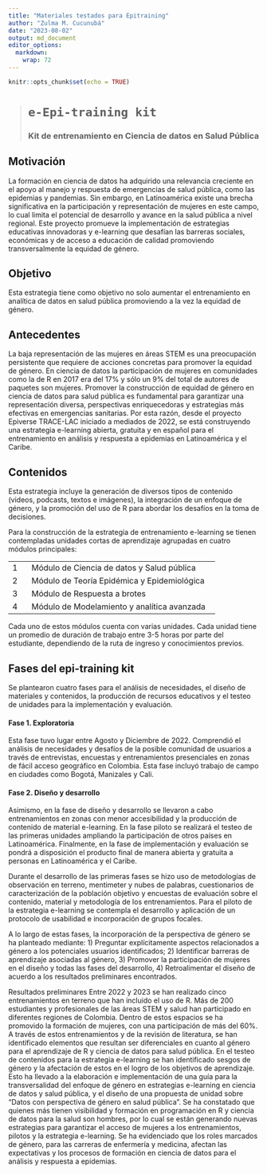 ```yaml
---
title: "Materiales testados para Epitraining"
author: "Zulma M. Cucunubá"
date: "2023-08-02"
output: md_document
editor_options: 
  markdown: 
    wrap: 72
---
```


```r
knitr::opts_chunk$set(echo = TRUE)
```

> # `e-Epi-training kit`
>
> ### **Kit de entrenamiento en Ciencia de datos en Salud Pública**

## **Motivación**

La formación en ciencia de datos ha adquirido una relevancia creciente
en el apoyo al manejo y respuesta de emergencias de salud pública, como
las epidemias y pandemias. Sin embargo, en Latinoamérica existe una
brecha significativa en la participación y representación de mujeres en
este campo, lo cual limita el potencial de desarrollo y avance en la
salud pública a nivel regional. Este proyecto promueve la implementación
de estrategias educativas innovadoras y e-learning que desafían las
barreras sociales, económicas y de acceso a educación de calidad
promoviendo transversalmente la equidad de género.

## **Objetivo**

Esta estrategia tiene como objetivo no solo aumentar el entrenamiento en
analítica de datos en salud pública promoviendo a la vez la equidad de
género.

## **Antecedentes**

La baja representación de las mujeres en áreas STEM es una preocupación
persistente que requiere de acciones concretas para promover la equidad
de género. En ciencia de datos la participación de mujeres en
comunidades como la de R en 2017 era del 17% y sólo un 9% del total de
autores de paquetes son mujeres. Promover la construcción de equidad de
género en ciencia de datos para salud pública es fundamental para
garantizar una representación diversa, perspectivas enriquecedoras y
estrategias más efectivas en emergencias sanitarias. Por esta razón,
desde el proyecto Epiverse TRACE-LAC iniciado a mediados de 2022, se
está construyendo una estrategia e-learning abierta, gratuita y en
español para el entrenamiento en análisis y respuesta a epidemias en
Latinoamérica y el Caribe.

## **Contenidos**

Esta estrategia incluye la generación de diversos tipos de contenido
(videos, podcasts, textos e imágenes), la integración de un enfoque de
género, y la promoción del uso de R para abordar los desafíos en la toma
de decisiones.

Para la construcción de la estrategia de entrenamiento e-learning se
tienen contempladas unidades cortas de aprendizaje agrupadas en cuatro
módulos principales:

+------+---------------------------------------------------------------+
| | 1  | Módulo de Ciencia de datos y Salud pública                    |
+------+---------------------------------------------------------------+
| | 2  | Módulo de Teoría Epidémica y Epidemiológica                   |
+------+---------------------------------------------------------------+
| | 3  | Módulo de Respuesta a brotes                                  |
+------+---------------------------------------------------------------+
| | 4  | Módulo de Modelamiento y analítica avanzada                   |
+------+---------------------------------------------------------------+

Cada uno de estos módulos cuenta con varias unidades. Cada unidad tiene
un promedio de duración de trabajo entre 3-5 horas por parte del
estudiante, dependiendo de la ruta de ingreso y conocimientos previos.

## Fases del epi-training kit

Se plantearon cuatro fases para el análisis de necesidades, el diseño de
materiales y contenidos, la producción de recursos educativos y el
testeo de unidades para la implementación y evaluación.

#### **Fase 1. Exploratoria**

Esta fase tuvo lugar entre Agosto y Diciembre de 2022. Comprendió el
análisis de necesidades y desafíos de la posible comunidad de usuarios a
través de entrevistas, encuestas y entrenamientos presenciales en zonas
de fácil acceso geográfico en Colombia. Esta fase incluyó trabajo de
campo en ciudades como Bogotá, Manizales y Cali.

#### **Fase 2. Diseño y desarrollo**

Asimismo, en la fase de diseño y desarrollo se llevaron a cabo
entrenamientos en zonas con menor accesibilidad y la producción de
contenido de material e-learning. En la fase piloto se realizará el
testeo de las primeras unidades ampliando la participación de otros
países en Latinoamérica. Finalmente, en la fase de implementación y
evaluación se pondrá a disposición el producto final de manera abierta y
gratuita a personas en Latinoamérica y el Caribe.

Durante el desarrollo de las primeras fases se hizo uso de metodologías
de observación en terreno, mentimeter y nubes de palabras, cuestionarios
de caracterización de la población objetivo y encuestas de evaluación
sobre el contenido, material y metodología de los entrenamientos. Para
el piloto de la estrategia e-learning se contempla el desarrollo y
aplicación de un protocolo de usabilidad e incorporación de grupos
focales.

A lo largo de estas fases, la incorporación de la perspectiva de género
se ha planteado mediante: 1) Preguntar explícitamente aspectos
relacionados a género a los potenciales usuarios identificados; 2)
Identificar barreras de aprendizaje asociadas al género, 3) Promover la
participación de mujeres en el diseño y todas las fases del desarrollo,
4) Retroalimentar el diseño de acuerdo a los resultados preliminares
encontrados.

Resultados preliminares Entre 2022 y 2023 se han realizado cinco
entrenamientos en terreno que han incluido el uso de R. Más de 200
estudiantes y profesionales de las áreas STEM y salud han participado en
diferentes regiones de Colombia. Dentro de estos espacios se ha
promovido la formación de mujeres, con una participación de más del 60%.
A través de estos entrenamientos y de la revisión de literatura, se han
identificado elementos que resultan ser diferenciales en cuanto al
género para el aprendizaje de R y ciencia de datos para salud pública.
En el testeo de contenidos para la estrategia e-learning se han
identificado sesgos de género y la afectación de estos en el logro de
los objetivos de aprendizaje. Esto ha llevado a la elaboración e
implementación de una guía para la transversalidad del enfoque de género
en estrategias e-learning en ciencia de datos y salud pública, y el
diseño de una propuesta de unidad sobre "Datos con perspectiva de género
en salud pública". Se ha constatado que quienes más tienen visibilidad y
formación en programación en R y ciencia de datos para la salud son
hombres, por lo cual se están generando nuevas estrategias para
garantizar el acceso de mujeres a los entrenamientos, pilotos y la
estrategia e-learning. Se ha evidenciado que los roles marcados de
género, para las carreras de enfermería y medicina, afectan las
expectativas y los procesos de formación en ciencia de datos para el
análisis y respuesta a epidemias.
